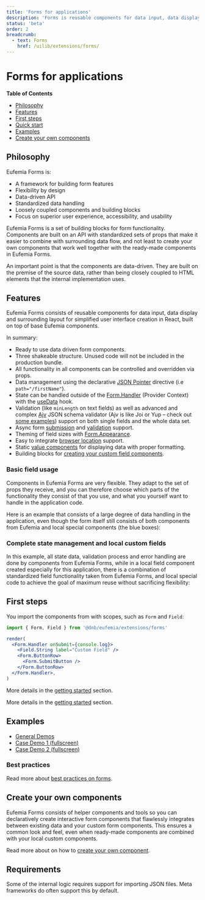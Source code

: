 ```yaml
---
title: 'Forms for applications'
description: 'Forms is reusable components for data input, data display and surrounding layout for simplified user interface creation in React, built on top of base Eufemia components.'
status: 'beta'
order: 2
breadcrumb:
  - text: Forms
    href: /uilib/extensions/forms/
---
```



# Forms for applications

**Table of Contents**

- [Philosophy](#philosophy)
- [Features](#features)
- [First steps](#first-steps)
- [Quick start](#quick-start)
- [Examples](#examples)
- [Create your own components](#create-your-own-components)

## Philosophy

Eufemia Forms is:

- A framework for building form features
- Flexibility by design
- Data-driven API
- Standardized data handling
- Loosely coupled components and building blocks
- Focus on superior user experience, accessibility, and usability

Eufemia Forms is a set of building blocks for form functionality. Components are built on an API with standardized sets of props that make it easier to combine with surrounding data flow, and not least to create your own components that work well together with the ready-made components in Eufemia Forms.

An important point is that the components are data-driven. They are built on the premise of the source data, rather than being closely coupled to HTML elements that the internal implementation uses.

## Features

Eufemia Forms consists of reusable components for data input, data display and surrounding layout for simplified user interface creation in React, built on top of base Eufemia components.

In summary:

- Ready to use data driven form components.
- Three shakeable structure. Unused code will not be included in the production bundle.
- All functionality in all components can be controlled and overridden via props.
- Data management using the declarative [JSON Pointer](/uilib/extensions/forms/getting-started/#what-is-a-json-pointer) directive (i.e `path="/firstName"`).
- State can be handled outside of the [Form.Handler](/uilib/extensions/forms/extended-features/Form/Handler) (Provider Context) with the [useData](/uilib/extensions/forms/extended-features/Form/useData) hook.
- Validation (like `minLength` on text fields) as well as advanced and complex [Ajv](https://ajv.js.org/) JSON schema validator (Ajv is like Joi or Yup – check out [some examples](/uilib/extensions/forms/extended-features/#schema-validation)) support on both single fields and the whole data set.
- Async form [submission](/uilib/extensions/forms/getting-started/#async-form-behavior) and [validation](/uilib/extensions/forms/getting-started/#async-validation) support.
- Theming of field sizes with [Form.Appearance](/uilib/extensions/forms/extended-features/Form/Appearance/).
- Easy to integrate [browser location](/uilib/extensions/forms/extended-features/Steps/location-hooks/) support.
- Static [value components](/uilib/extensions/forms/extended-features/Value/) for displaying data with proper formatting.
- Building blocks for [creating your custom field components](/uilib/extensions/forms/create-component).

### Basic field usage

Components in Eufemia Forms are very flexible. They adapt to the set of props they receive, and you can therefore choose which parts of the functionality they consist of that you use, and what you yourself want to handle in the application code.

Here is an example that consists of a large degree of data handling in the application, even though the form itself still consists of both components from Eufemia and local special components (the blue boxes):

<div style={{ maxWidth: '1200px' }}>
  <InlineImg
    height="auto"
    width="auto"
    src={FormDiagram1}
    caption="Simple form example with Eufemia Forms fields"
  />
</div>

### Complete state management and local custom fields

In this example, all state data, validation process and error handling are done by components from Eufemia Forms, while in a local field component created especially for this application, there is a combination of standardized field functionality taken from Eufemia Forms, and local special code to achieve the goal of maximum reuse without sacrificing flexibility:

<div style={{ maxWidth: '1200px' }}>
  <InlineImg
    height="auto"
    width="auto"
    src={FormDiagram2}
    caption="Complete state management and local custom fields"
  />
</div>

## First steps

You import the components from with scopes, such as `Form` and `Field`:

```jsx
import { Form, Field } from '@dnb/eufemia/extensions/forms'

render(
  <Form.Handler onSubmit={console.log}>
    <Field.String label="Custom Field" />
    <Form.ButtonRow>
      <Form.SubmitButton />
    </Form.ButtonRow>
  </Form.Handler>,
)
```

More details in the [getting started](/uilib/extensions/forms/getting-started/) section.

<QuickStart />

More details in the [getting started](/uilib/extensions/forms/getting-started/) section.

## Examples

- [General Demos](/uilib/extensions/forms/general-demos/)
- [Case Demo 1 (fullscreen)](/uilib/extensions/forms/demo-cases/casedemo1/)
- [Case Demo 2 (fullscreen)](/uilib/extensions/forms/demo-cases/casedemo2/)

### Best practices

Read more about [best practices on forms](/uilib/extensions/forms/best-practices-on-forms/).

## Create your own components

Eufemia Forms consists of helper components and tools so you can declaratively create interactive form components that flawlessly integrates between existing data and your custom form components. This ensures a common look and feel, even when ready-made components are combined with your local custom components.

Read more about on how to [create your own component](/uilib/extensions/forms/create-component).

## Requirements

Some of the internal logic requires support for importing JSON files. Meta frameworks do often support this by default.
